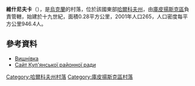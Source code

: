 {{coord|49|48|32|N|37|20|37|E|scale:100000_region:UA|display=title}}

'''維什尼夫卡'''（{{lang-uk|Вишнівка}}），是[[烏克蘭|烏克蘭]]的村落，位於該國東部[[哈爾科夫州|哈爾科夫州]]，由[[庫皮揚斯克區|庫皮揚斯克區]]負責管轄，始建於十九世紀，面積0.28平方公里，2001年人口265，人口密度每平方公里946.4人。

==參考資料==
* [http://w1.c1.rada.gov.ua/pls/z7502/A005?rdat1=09.01.2009&rf7571=33552 Вишнівка]{{dead link|date=2018年4月 |bot=InternetArchiveBot |fix-attempted=yes }}
* [http://www.rayrada.kupyansk.info/?rs=3E29M8SO0363&ct=65461321546&ss=3D72KG1L8767 Сайт Куп'янської районної ради] {{Wayback|url=http://www.rayrada.kupyansk.info/?rs=3E29M8SO0363&ct=65461321546&ss=3D72KG1L8767 |date=20160402081344 }}

{{DEFAULTSORT:Вишнівка}}
[[Category:哈爾科夫州村落|Category:哈爾科夫州村落]]
[[Category:庫皮揚斯克區村落|Category:庫皮揚斯克區村落]]


{{Kharkiv-geo-stub}}